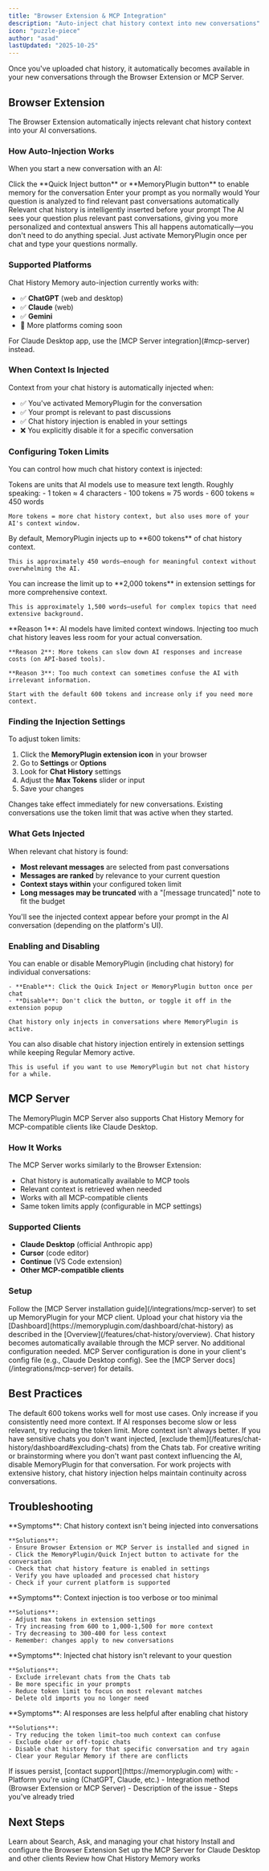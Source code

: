 ```yaml
---
title: "Browser Extension & MCP Integration"
description: "Auto-inject chat history context into new conversations"
icon: "puzzle-piece"
author: "asad"
lastUpdated: "2025-10-25"
---
```



<ArticleInfo author="asad" lastUpdated="2025-10-25" />

Once you've uploaded chat history, it automatically becomes available in your new conversations through the Browser Extension or MCP Server.

## Browser Extension

The Browser Extension automatically injects relevant chat history context into your AI conversations.

### How Auto-Injection Works

When you start a new conversation with an AI:

<Steps>
  <Step title="You activate MemoryPlugin">
    Click the **Quick Inject button** or **MemoryPlugin button** to enable memory for the conversation
  </Step>

  <Step title="You type your question">
    Enter your prompt as you normally would
  </Step>

  <Step title="MemoryPlugin finds relevant context">
    Your question is analyzed to find relevant past conversations automatically
  </Step>

  <Step title="Context is injected">
    Relevant chat history is intelligently inserted before your prompt
  </Step>

  <Step title="AI responds with context">
    The AI sees your question plus relevant past conversations, giving you more personalized and contextual answers
  </Step>
</Steps>

<Info>
This all happens automatically—you don't need to do anything special. Just activate MemoryPlugin once per chat and type your questions normally.
</Info>

### Supported Platforms

Chat History Memory auto-injection currently works with:

- ✅ **ChatGPT** (web and desktop)
- ✅ **Claude** (web)
- ✅ **Gemini**
- 🔄 More platforms coming soon

<Note>
For Claude Desktop app, use the [MCP Server integration](#mcp-server) instead.
</Note>

### When Context Is Injected

Context from your chat history is automatically injected when:

- ✅ You've activated MemoryPlugin for the conversation
- ✅ Your prompt is relevant to past discussions
- ✅ Chat history injection is enabled in your settings
- ❌ You explicitly disable it for a specific conversation

### Configuring Token Limits

You can control how much chat history context is injected:

<AccordionGroup>
  <Accordion title="What are tokens?" icon="coins">
    Tokens are units that AI models use to measure text length. Roughly speaking:
    - 1 token ≈ 4 characters
    - 100 tokens ≈ 75 words
    - 600 tokens ≈ 450 words

    More tokens = more chat history context, but also uses more of your AI's context window.
  </Accordion>

  <Accordion title="Default setting: 600 tokens" icon="gauge">
    By default, MemoryPlugin injects up to **600 tokens** of chat history context.

    This is approximately 450 words—enough for meaningful context without overwhelming the AI.
  </Accordion>

  <Accordion title="Maximum allowed: 2,000 tokens" icon="gauge-high">
    You can increase the limit up to **2,000 tokens** in extension settings for more comprehensive context.

    This is approximately 1,500 words—useful for complex topics that need extensive background.
  </Accordion>

  <Accordion title="Why limit tokens?" icon="question">
    **Reason 1**: AI models have limited context windows. Injecting too much chat history leaves less room for your actual conversation.

    **Reason 2**: More tokens can slow down AI responses and increase costs (on API-based tools).

    **Reason 3**: Too much context can sometimes confuse the AI with irrelevant information.

    Start with the default 600 tokens and increase only if you need more context.
  </Accordion>
</AccordionGroup>

### Finding the Injection Settings

To adjust token limits:

1. Click the **MemoryPlugin extension icon** in your browser
2. Go to **Settings** or **Options**
3. Look for **Chat History** settings
4. Adjust the **Max Tokens** slider or input
5. Save your changes

<Info>
Changes take effect immediately for new conversations. Existing conversations use the token limit that was active when they started.
</Info>

### What Gets Injected

When relevant chat history is found:

- **Most relevant messages** are selected from past conversations
- **Messages are ranked** by relevance to your current question
- **Context stays within** your configured token limit
- **Long messages may be truncated** with a "[message truncated]" note to fit the budget

You'll see the injected context appear before your prompt in the AI conversation (depending on the platform's UI).

### Enabling and Disabling

<AccordionGroup>
  <Accordion title="Per-Conversation Control" icon="toggle-on">
    You can enable or disable MemoryPlugin (including chat history) for individual conversations:

    - **Enable**: Click the Quick Inject or MemoryPlugin button once per chat
    - **Disable**: Don't click the button, or toggle it off in the extension popup

    Chat history only injects in conversations where MemoryPlugin is active.
  </Accordion>

  <Accordion title="Global Settings" icon="gear">
    You can also disable chat history injection entirely in extension settings while keeping Regular Memory active.

    This is useful if you want to use MemoryPlugin but not chat history for a while.
  </Accordion>
</AccordionGroup>

## MCP Server

The MemoryPlugin MCP Server also supports Chat History Memory for MCP-compatible clients like Claude Desktop.

### How It Works

The MCP Server works similarly to the Browser Extension:

- Chat history is automatically available to MCP tools
- Relevant context is retrieved when needed
- Works with all MCP-compatible clients
- Same token limits apply (configurable in MCP settings)

### Supported Clients

- **Claude Desktop** (official Anthropic app)
- **Cursor** (code editor)
- **Continue** (VS Code extension)
- **Other MCP-compatible clients**

### Setup

<Steps>
  <Step title="Install MCP Server">
    Follow the [MCP Server installation guide](/integrations/mcp-server) to set up MemoryPlugin for your MCP client.
  </Step>

  <Step title="Upload Chat History">
    Upload your chat history via the [Dashboard](https://memoryplugin.com/dashboard/chat-history) as described in the [Overview](/features/chat-history/overview).
  </Step>

  <Step title="Use Normally">
    Chat history becomes automatically available through the MCP server. No additional configuration needed.
  </Step>
</Steps>

<Info>
MCP Server configuration is done in your client's config file (e.g., Claude Desktop config). See the [MCP Server docs](/integrations/mcp-server) for details.
</Info>

## Best Practices

<AccordionGroup>
  <Accordion title="Start with default token limits" icon="play">
    The default 600 tokens works well for most use cases. Only increase if you consistently need more context.
  </Accordion>

  <Accordion title="Monitor performance" icon="gauge">
    If AI responses become slow or less relevant, try reducing the token limit. More context isn't always better.
  </Accordion>

  <Accordion title="Use exclusions for privacy" icon="eye-slash">
    If you have sensitive chats you don't want injected, [exclude them](/features/chat-history/dashboard#excluding-chats) from the Chats tab.
  </Accordion>

  <Accordion title="Disable for creative tasks" icon="lightbulb">
    For creative writing or brainstorming where you don't want past context influencing the AI, disable MemoryPlugin for that conversation.
  </Accordion>

  <Accordion title="Enable for ongoing projects" icon="folder">
    For work projects with extensive history, chat history injection helps maintain continuity across conversations.
  </Accordion>
</AccordionGroup>

## Troubleshooting

<AccordionGroup>
  <Accordion title="Context Not Appearing" icon="message-slash">
    **Symptoms**: Chat history context isn't being injected into conversations

    **Solutions**:
    - Ensure Browser Extension or MCP Server is installed and signed in
    - Click the MemoryPlugin/Quick Inject button to activate for the conversation
    - Check that chat history feature is enabled in settings
    - Verify you have uploaded and processed chat history
    - Check if your current platform is supported
  </Accordion>

  <Accordion title="Too Much / Too Little Context" icon="arrows-left-right">
    **Symptoms**: Context injection is too verbose or too minimal

    **Solutions**:
    - Adjust max tokens in extension settings
    - Try increasing from 600 to 1,000-1,500 for more context
    - Try decreasing to 300-400 for less context
    - Remember: changes apply to new conversations
  </Accordion>

  <Accordion title="Irrelevant Context Appearing" icon="filter">
    **Symptoms**: Injected chat history isn't relevant to your question

    **Solutions**:
    - Exclude irrelevant chats from the Chats tab
    - Be more specific in your prompts
    - Reduce token limit to focus on most relevant matches
    - Delete old imports you no longer need
  </Accordion>

  <Accordion title="AI Seems Confused" icon="circle-question">
    **Symptoms**: AI responses are less helpful after enabling chat history

    **Solutions**:
    - Try reducing the token limit—too much context can confuse
    - Exclude older or off-topic chats
    - Disable chat history for that specific conversation and try again
    - Clear your Regular Memory if there are conflicts
  </Accordion>
</AccordionGroup>

<Warning>
If issues persist, [contact support](https://memoryplugin.com) with:
- Platform you're using (ChatGPT, Claude, etc.)
- Integration method (Browser Extension or MCP Server)
- Description of the issue
- Steps you've already tried
</Warning>

## Next Steps

<CardGroup cols={2}>
  <Card
    title="Dashboard Features"
    icon="table-columns"
    href="/features/chat-history/dashboard"
  >
    Learn about Search, Ask, and managing your chat history
  </Card>
  <Card
    title="Browser Extension Setup"
    icon="chrome"
    href="/integrations/browser-extension"
  >
    Install and configure the Browser Extension
  </Card>
  <Card
    title="MCP Server Setup"
    icon="server"
    href="/integrations/mcp-server"
  >
    Set up the MCP Server for Claude Desktop and other clients
  </Card>
  <Card
    title="Back to Overview"
    icon="arrow-left"
    href="/features/chat-history/overview"
  >
    Review how Chat History Memory works
  </Card>
</CardGroup>

